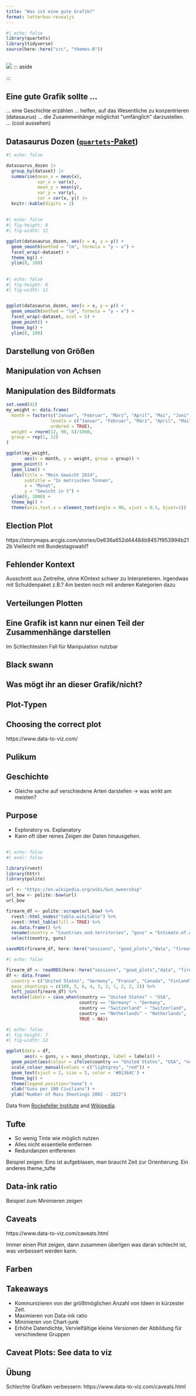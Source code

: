 ```yaml
---
title: "Was ist eine gute Grafik?"
format: letterbox-revealjs
---
```


```r
#| echo: false
library(quartets)
library(tidyverse)
source(here::here("src", "themes.R"))
```


## 

![](./images/mcCandless.png)
::: aside

:::

## Eine gute Grafik sollte ...

... eine Geschichte erzählen
... helfen, auf das Wesentliche zu konzentrieren (datasaurus)
... die Zusammenhänge möglichst "umfänglich" darzustellen. 
... (cool aussehen)

## Datasaurus Dozen ([`quartets`-Paket](https://github.com/r-causal/quartets))

```r
#| echo: false

datasaurus_dozen |>
  group_by(dataset) |>
  summarise(mean_x = mean(x),
            var_x = var(x),
            mean_y = mean(y),
            var_y = var(y),
            cor = cor(x, y)) |>
  knitr::kable(digits = 2)
```

## 

```r
#| echo: false
#| fig-height: 8
#| fig-width: 12

ggplot(datasaurus_dozen, aes(x = x, y = y)) +
  geom_smooth(method = "lm", formula = "y ~ x") +
  facet_wrap(~dataset) +
  theme_bg() +
  ylim(0, 100)

```

## 

```r
#| echo: false
#| fig-height: 8
#| fig-width: 12


ggplot(datasaurus_dozen, aes(x = x, y = y)) +
  geom_smooth(method = "lm", formula = "y ~ x") +
  facet_wrap(~dataset, ncol = 5) +
  geom_point() +
  theme_bg() +
  ylim(0, 100)


```

## Darstellung von Größen

## Manipulation von Achsen

## Manipulation des Bildformats

```r
set.seed(42)
my_weight <- data.frame(
  month = factor(c("Januar", "Februar", "März", "April", "Mai", "Juni", "Juli", "August", "September", "Oktober", "November", "Dezember"),
                 levels = c("Januar", "Februar", "März", "April", "Mai", "Juni", "Juli", "August", "September", "Oktober", "November", "Dezember"), 
                 ordered = TRUE), 
  weight = rnorm(12, 90, 5)/1000, 
  group = rep(1, 12)
)

ggplot(my_weight, 
       aes(x = month, y = weight, group = group)) +
  geom_point() +
  geom_line() +
  labs(title = "Mein Gewicht 2024",
       subtitle = "In metrischen Tonnen", 
       x = "Monat", 
       y = "Gewicht in t") +
  ylim(0, 1000) + 
  theme_bg() +
  theme(axis.text.x = element_text(angle = 90, vjust = 0.5, hjust=1))
```

## Election Plot
https://storymaps.arcgis.com/stories/0e636a652d44484b9457f953994b212b
Vielleicht mit Bundestagswahl?

## Fehlender Kontext
Ausschnitt aus Zeitreihe, ohne KOntext schwer zu Interpretieren. 
Irgendwas mit Schuldenpaket z.B.?
Am besten noch mit anderen Kategorien dazu

## Verteilungen Plotten

## Eine Grafik ist kann nur einen Teil der Zusammenhänge darstellen

Im  Schlechtesten Fall für Manipulation nutzbar



## Black swann

## Was mögt ihr an dieser Grafik/nicht?


## Plot-Typen

## Choosing the correct plot
https://www.data-to-viz.com/

## Pulikum

## Geschichte
- Gleiche sache auf verschiedene Arten darstellen -> was wirkt am meisten?  


## Purpose
- Exploratory vs. Explanatory
- Kann oft über reines Zeigen der Daten hinausgehen. 


## 

```r
#| echo: false
#| eval: false

library(rvest)
library(httr)
library(polite)

url <- "https://en.wikipedia.org/wiki/Gun_ownership"
url_bow <- polite::bow(url)
url_bow

firearm_df <- polite::scrape(url_bow) %>% 
  rvest::html_nodes("table.wikitable") %>% 
  rvest::html_table(fill = TRUE) %>% 
  as.data.frame() %>% 
  rename(country = "Countries.and.territories", "guns" = "Estimate.of.civilian.firearms.per.100.people") %>% 
  select(country, guns)

saveRDS(firearm_df, here::here("sessions", "good_plots","data", "firearm_df.rds"))
```

```r
#| echo: false

firearm_df <- readRDS(here::here("sessions", "good_plots","data", "firearm_df.rds"))
df <- data.frame(
  country = c("United States", "Germany", "France", "Canada", "Finland", "Austria", "Australia", "Italy", "Netherlands", "Switzerland"), 
  mass_shootings = c(109, 5, 6, 4, 3, 2, 1, 2, 2, 2)) %>% 
  left_join(firearm_df) %>% 
  mutate(labels = case_when(country == "United States" ~ "USA", 
                            country == "Germany" ~ "Germany", 
                            country == "Switzerland" ~ "Switzerland", 
                            country == "Netherlands" ~ "Netherlands", 
                            TRUE ~ NA))
```


```r
#| echo: false
#| fig-height: 7
#| fig-width: 12

ggplot(data = df, 
       aes(x = guns, y = mass_shootings, label = labels)) +
  geom_point(aes(colour = ifelse(country == "United States", "USA", "noUSA")), size = 5) +
  scale_colour_manual(values = c("lightgrey", "red")) +
  geom_text(vjust = 2, size = 5, color = '#01364C') +
  theme_bg() +
  theme(legend.position="none") +
  xlab("Guns per 100 Civilians") +
  ylab("Number of Mass Shootings 2002 - 2022")
```


::: aside
Data from [Rockefeller Institute](https://rockinst.org/blog/public-mass-shootings-around-the-world-prevalence-context-and-prevention/) and [Wikipedia](https://en.wikipedia.org/wiki/Gun_ownership). 
:::


## Tufte
- So wenig Tinte wie möglich nutzen
- Alles nicht essentielle entfernen
- Redundanzen entferenen  

Beispiel zeigen: Eins ist aufgeblasen, man braucht Zeit zur Orientierung. Ein anderes theme_tufte

## Data-ink ratio
Beispiel zum Minimieren zeigen

## Caveats
https://www.data-to-viz.com/caveats.html

Immer einen Plot zeigen, dann zusammen überlgen was daran schlecht ist, was verbessert werden kann. 


## Farben

## Takeaways
- Kommunizieren von der größtmöglichen Anzahl von Ideen in kürzester Zeit.
- Maximieren von Data-ink ratio
- Minimieren von Chart-junk
- Erhöhe Datendichte, Vervielfältige kleine Versionen der Abbildung für verschiedene Gruppen

## Caveat Plots: See data to viz


## Übung
Schlechte Grafiken verbessern: https://www.data-to-viz.com/caveats.html







